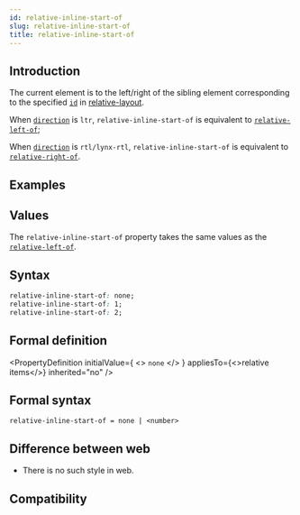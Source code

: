 ```yaml
---
id: relative-inline-start-of
slug: relative-inline-start-of
title: relative-inline-start-of
---
```


## Introduction

The current element is to the left/right of the sibling element corresponding to the specified [`id`](./relative-id.mdx) in [relative-layout](/guide/ui/layout/relative-layout.mdx).

When [`direction`](./direction.mdx) is `ltr`, `relative-inline-start-of` is equivalent to [`relative-left-of`](./relative-left-of.mdx);

When [`direction`](./direction.mdx) is `rtl/lynx-rtl`, `relative-inline-start-of` is equivalent to [`relative-right-of`](./relative-right-of.mdx).

## Examples


<Go
  example="css-api"
  defaultFile="src/relative-inline-start-of/App.tsx"
  img="https://lf-lynx.tiktok-cdns.com/obj/lynx-artifacts-oss-sg/lynx-website/assets/doc/css/relative-inline-start-of.png"
  defaultEntryFile="dist/relative-inline-start-of.lynx.bundle"
  entry="src/relative-inline-start-of"
/>

## Values

The `relative-inline-start-of` property takes the same values as the [`relative-left-of`](./relative-left-of.mdx).

## Syntax

```css
relative-inline-start-of: none;
relative-inline-start-of: 1;
relative-inline-start-of: 2;
```

## Formal definition


<PropertyDefinition
  initialValue={
    <>
      <code>none</code>
    </>
  }
  appliesTo={<>relative items</>}
  inherited="no"
/>

## Formal syntax

```
relative-inline-start-of = none | <number>
```

## Difference between web

- There is no such style in web.

## Compatibility


<LegacyCompatTable metadata="css/properties/relative-inline-start-of" />
